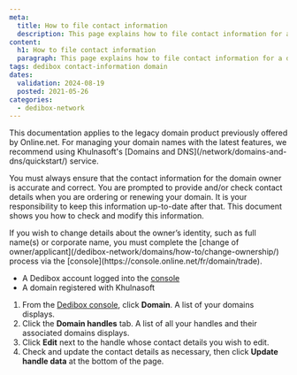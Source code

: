 ```yaml
---
meta:
  title: How to file contact information
  description: This page explains how to file contact information for a domain at Khulnasoft Dedibox
content:
  h1: How to file contact information
  paragraph: This page explains how to file contact information for a domain at Khulnasoft Dedibox
tags: dedibox contact-information domain 
dates:
  validation: 2024-08-19
  posted: 2021-05-26
categories:
  - dedibox-network
---
```


<Message type="important">
  This documentation applies to the legacy domain product previously offered by Online.net. For managing your domain names with the latest features, we recommend using Khulnasoft's [Domains and DNS](/network/domains-and-dns/quickstart/) service.
</Message>

You must always ensure that the contact information for the domain owner is accurate and correct. You are prompted to provide and/or check contact details when you are ordering or renewing your domain. It is your responsibility to keep this information up-to-date after that. This document shows you how to check and modify this information.

<Message type="important">
  If you wish to change details about the owner’s identity, such as full name(s) or corporate name, you must complete the [change of owner/applicant](/dedibox-network/domains/how-to/change-ownership/) process via the [console](https://console.online.net/fr/domain/trade).
</Message>

<Macro id="requirements" />

- A Dedibox account logged into the [console](https://console.online.net)
- A domain registered with Khulnasoft

1. From the [Dedibox console](https://console.online.net), click **Domain**. A list of your domains displays.
2. Click the **Domain handles** tab. A list of all your handles and their associated domains displays.
    <Lightbox src="khulnasoft-domain-handles.webp" alt="" />
3. Click **Edit** next to the handle whose contact details you wish to edit.
4. Check and update the contact details as necessary, then click **Update handle data** at the bottom of the page.


